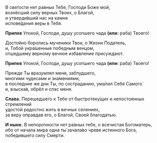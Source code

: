 В святости нет равных Тебе, Господи Боже мой,  
вознёсший силу верных Твоих, о Благой,  
и утверди́вший нас на камне  
испове́дания веры в Тебя.

**Припев** Упокой, Господи, душу усопшего чада **(или:** раба<R>)</R> Твоего!

Достойно боролись мученики Твои, о Жизни Податель,  
и, Тобой укра́шенные победным венцом,  
отшедшему верному вечное избавле́ние присуждают.

**Припев** Упокой, Господи, душу усопшего чада **(или:** раба<R>)</R> Твоего!

Прежде Ты вразумлял меня, заблудшего,  
многими чудесами и зна́мениями,  
в последние же дни Ты, по состраданию, ума́лил Себя Самого́  
и, взыска́в, обрёл и спас меня.

**Слава.** Перешедшего к Тебе от быстротеку́щих и непостоянных стремлений  
удостой радостно жить в вечных селениях,  
за веру оправдав его, о Благой, Своей благодатью.

**И ныне.** В непоро́чности нет равных тебе, о всечистая Богоматерь,  
ибо от начала мира одна ты́ зачала́во чреве истинного Бога,  
победившего силу Смерти.
